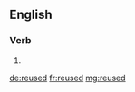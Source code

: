 {{also|re-used}}
==English==

===Verb===
{{head|en|verb form}}

# {{en-past of|reuse}}

[[de:reused]]
[[fr:reused]]
[[mg:reused]]